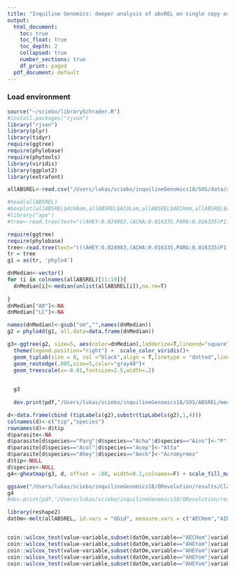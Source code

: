```yaml
---
title: "Inquiline Genomics: deeper analysis of absREL on single copy orthologs"
output:
  html_document:
    toc: true
    toc_float: true
    toc_depth: 2
    collapsed: true
    number_sections: true
    df_print: paged
  pdf_document: default
---
```

<STYLE TYPE="text/css">
<!--
  td{
    font-family: Arial; 
    font-size: 8pt;
    padding:0px;
    cellpadding="0";
    cellspacing="0"
  }
  th {
    font-family: Arial; 
    font-size: 8pt;
    height: 20px;
    font-weight: bold;
    text-align: right;
    background-color: #ccccff;
  }
  table { 
    border-spacing: 0px;
    border-collapse: collapse;
  }
--->
</STYLE>


### Load environment
```r
source("~/sciebo/librarySchrader.R")
#install.packages("rjson")
library("rjson")
library(plyr)
library(tidyr)
require(ggtree)
require(phylobase)
require(phytools)
library(viridis)
library(ggplot2)
library(extrafont)
```
```r
allABSREL<-read.csv("/Users/lukas/sciebo/inquilineGenomics18/SOS/data/absREL.tsv", sep = "\t")
```

```r
#head(allABSREL)
#boxplot(allABSREL$ACHAom,allABSREL$ACOLom,allABSREL$AECHom,allABSREL$AHEYom,allABSREL$PARGom,allABSREL$AINSom,allABSREL$P1om,outline=F)
#library("ape")
#tree<-read.tree(text="((AHEY:0.024983,(ACHA:0.016335,PARG:0.016335)P1:0.008648)A1:0.027567,(AECH:0.009605,AINS:0.009605)A2:0.042945,ACOL:0.117665)root;")

```
```R
require(ggtree)
require(phylobase)
tree<-read.tree(text="(((AHEY:0.024983,(ACHA:0.016335,PARG:0.016335)P1:0.008648)A1:0.027567,(AECH:0.009605,AINS:0.009605)A2:0.042945)A0:0.065115,ACOL:0.117665)LC;")
tr = tree
g1 = as(tr, 'phylo4')

dnMedian<-vector()
for (i in colnames(allABSREL)[11:19]){
  dnMedian[i]<-median(unlist(allABSREL[i]),na.rm=T)
  
}
dnMedian["A0"]<-NA
dnMedian["LC"]<-NA

names(dnMedian)<-gsub("om","",names(dnMedian))
g2 = phylo4d(g1, all.data=data.frame(dnMedian))

g3<-ggtree(g2, size=5, aes(color=dnMedian),ladderize=T,lineend="square") + 
  theme(legend.position="right") +  scale_color_viridis()+
  geom_tiplab(size = 8, col ="black",align = T,linetype = "dotted",linesize=0, offset=0.01) +
  geom_rootedge(.005,size=5,color="gray40")+
  geom_treescale(x=-0.01,fontsize=2.5,width=.2)
  

  g3
  
  dev.print(pdf,"/Users/lukas/sciebo/inquilineGenomics18/SOS/ABSREL/median.dnds.pdf",width=8,height=5)
```

```r
d<-data.frame(cbind (tipLabels(g2),substr(tipLabels(g2),1,4)))
colnames(d)<-c("tip","species")
rownames(d)<-d$tip
d$parasite<-NA
d$parasite[d$species=="Parg"|d$species=="Acha"|d$species=="Ains"]<-"P"
d$parasite[d$species=="Acol"|d$species=="Acep"]<-"Atta"
d$parasite[d$species=="Ahey"|d$species=="Aech"]<-"Acromyrmex"
d$tip<-NULL
d$species<-NULL
g4<-gheatmap(g3, d, offset = .08, width=0.1,colnames=F) + scale_fill_manual(values=c(goodCols[1],goodCols[1],goodCols[3])) + theme(legend.position="bottom",legend.text = element_text(size = 8))

ggsave("/Users/lukas/sciebo/inquilineGenomics18/ORevolution/results/Clade285.pdf",g4,width=5,height=8,family="Courier")
g4
#dev.print(pdf,"/Users/lukas/sciebo/inquilineGenomics18/ORevolution/results/Clade285.pdf",width=6,height=12,family="Courier New")
```


```r
library(reshape2)
datOm<-melt(allABSREL, id.vars = "OGid", measure.vars = c("AECHom","AINSom","AHEYom","ACHAom","PARGom","ACOLom","P1om","A2om","A1om"))


coin::wilcox_test(value~variable,subset(datOm,variable=="AECHom"|variable=="AINSom"),paired=T,distribution = approximate(nresample=10000))
coin::wilcox_test(value~variable,subset(datOm,variable=="AHEYom"|variable=="ACHAom"),paired=T,distribution = approximate(nresample=10000))
coin::wilcox_test(value~variable,subset(datOm,variable=="AHEYom"|variable=="PARGom"),paired=T,distribution = approximate(nresample=10000))
coin::wilcox_test(value~variable,subset(datOm,variable=="AHEYom"|variable=="P1om"),paired=T,distribution = approximate(nresample=10000))
coin::wilcox_test(value~variable,subset(datOm,variable=="AHEYom"|variable=="ACOLom"),paired=T,distribution = approximate(nresample=10000))
```

